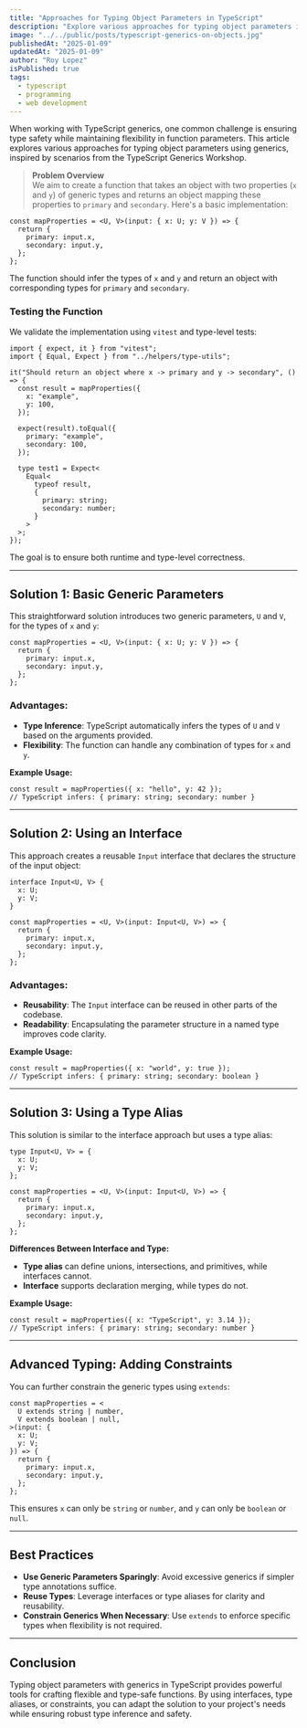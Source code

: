 ```yaml
---
title: "Approaches for Typing Object Parameters in TypeScript"
description: "Explore various approaches for typing object parameters in TypeScript using generics. Learn how to ensure type safety and maintain flexibility in function parameters."
image: "../../public/posts/typescript-generics-on-objects.jpg"
publishedAt: "2025-01-09"
updatedAt: "2025-01-09"
author: "Roy Lopez"
isPublished: true
tags:
  - typescript
  - programming
  - web development
---
```


When working with TypeScript generics, one common challenge is ensuring type safety while maintaining flexibility in function parameters. This article explores various approaches for typing object parameters using generics, inspired by scenarios from the TypeScript Generics Workshop.

> **Problem Overview**  
> We aim to create a function that takes an object with two properties (`x` and `y`) of generic types and returns an object mapping these properties to `primary` and `secondary`. Here's a basic implementation:

```tsx
const mapProperties = <U, V>(input: { x: U; y: V }) => {
  return {
    primary: input.x,
    secondary: input.y,
  };
};
```

The function should infer the types of `x` and `y` and return an object with corresponding types for `primary` and `secondary`.

### Testing the Function

We validate the implementation using `vitest` and type-level tests:

```tsx
import { expect, it } from "vitest";
import { Equal, Expect } from "../helpers/type-utils";

it("Should return an object where x -> primary and y -> secondary", () => {
  const result = mapProperties({
    x: "example",
    y: 100,
  });

  expect(result).toEqual({
    primary: "example",
    secondary: 100,
  });

  type test1 = Expect<
    Equal<
      typeof result,
      {
        primary: string;
        secondary: number;
      }
    >
  >;
});
```

The goal is to ensure both runtime and type-level correctness.

---

## Solution 1: Basic Generic Parameters

This straightforward solution introduces two generic parameters, `U` and `V`, for the types of `x` and `y`:

```tsx
const mapProperties = <U, V>(input: { x: U; y: V }) => {
  return {
    primary: input.x,
    secondary: input.y,
  };
};
```

### Advantages:

- **Type Inference**: TypeScript automatically infers the types of `U` and `V` based on the arguments provided.
- **Flexibility**: The function can handle any combination of types for `x` and `y`.

**Example Usage:**

```tsx
const result = mapProperties({ x: "hello", y: 42 });
// TypeScript infers: { primary: string; secondary: number }
```

---

## Solution 2: Using an Interface

This approach creates a reusable `Input` interface that declares the structure of the input object:

```tsx
interface Input<U, V> {
  x: U;
  y: V;
}

const mapProperties = <U, V>(input: Input<U, V>) => {
  return {
    primary: input.x,
    secondary: input.y,
  };
};
```

### Advantages:

- **Reusability**: The `Input` interface can be reused in other parts of the codebase.
- **Readability**: Encapsulating the parameter structure in a named type improves code clarity.

**Example Usage:**

```tsx
const result = mapProperties({ x: "world", y: true });
// TypeScript infers: { primary: string; secondary: boolean }
```

---

## Solution 3: Using a Type Alias

This solution is similar to the interface approach but uses a type alias:

```tsx
type Input<U, V> = {
  x: U;
  y: V;
};

const mapProperties = <U, V>(input: Input<U, V>) => {
  return {
    primary: input.x,
    secondary: input.y,
  };
};
```

**Differences Between Interface and Type:**

- **Type alias** can define unions, intersections, and primitives, while interfaces cannot.
- **Interface** supports declaration merging, while types do not.

**Example Usage:**

```tsx
const result = mapProperties({ x: "TypeScript", y: 3.14 });
// TypeScript infers: { primary: string; secondary: number }
```

---

## Advanced Typing: Adding Constraints

You can further constrain the generic types using `extends`:

```tsx
const mapProperties = <
  U extends string | number,
  V extends boolean | null,
>(input: {
  x: U;
  y: V;
}) => {
  return {
    primary: input.x,
    secondary: input.y,
  };
};
```

This ensures `x` can only be `string` or `number`, and `y` can only be `boolean` or `null`.

---

## Best Practices

- **Use Generic Parameters Sparingly**: Avoid excessive generics if simpler type annotations suffice.
- **Reuse Types**: Leverage interfaces or type aliases for clarity and reusability.
- **Constrain Generics When Necessary**: Use `extends` to enforce specific types when flexibility is not required.

---

## Conclusion

Typing object parameters with generics in TypeScript provides powerful tools for crafting flexible and type-safe functions. By using interfaces, type aliases, or constraints, you can adapt the solution to your project's needs while ensuring robust type inference and safety.
